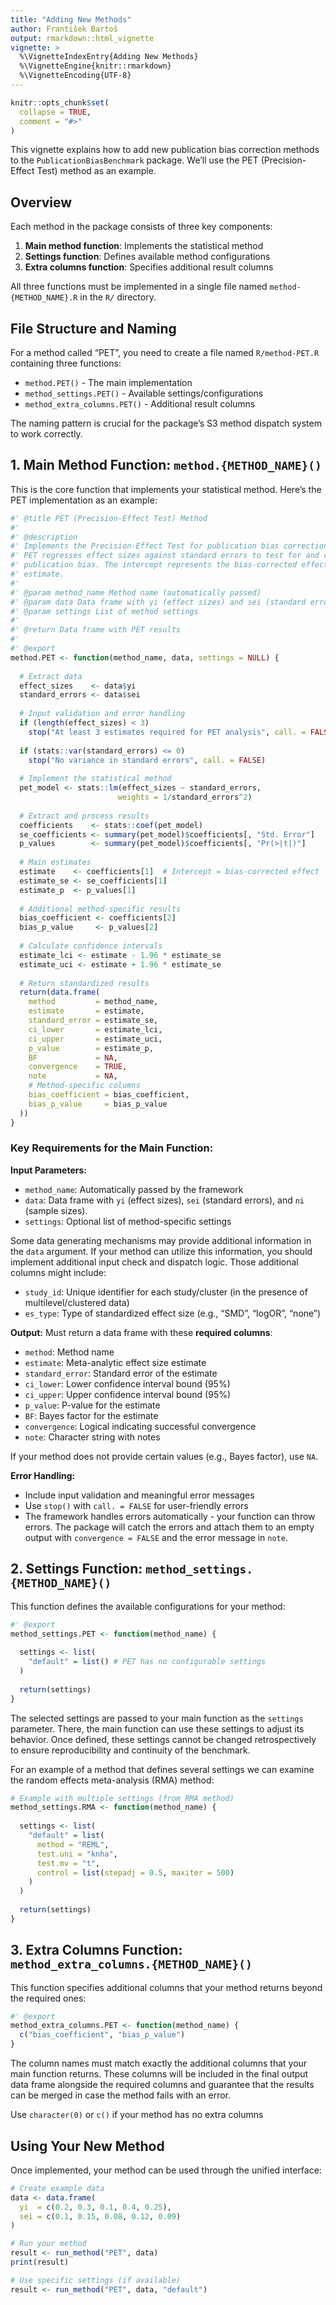 ```yaml
---
title: "Adding New Methods"
author: František Bartoš
output: rmarkdown::html_vignette
vignette: >
  %\VignetteIndexEntry{Adding New Methods}
  %\VignetteEngine{knitr::rmarkdown}
  %\VignetteEncoding{UTF-8}
---
```


```r
knitr::opts_chunk$set(
  collapse = TRUE,
  comment = "#>"
)
```


This vignette explains how to add new publication bias correction methods to the `PublicationBiasBenchmark` package. 
We'll use the PET (Precision-Effect Test) method as an example.

## Overview

Each method in the package consists of three key components:

1. **Main method function**: Implements the statistical method
2. **Settings function**: Defines available method configurations  
3. **Extra columns function**: Specifies additional result columns

All three functions must be implemented in a single file named `method-{METHOD_NAME}.R` in the `R/` directory.

## File Structure and Naming

For a method called "PET", you need to create a file named `R/method-PET.R` containing three functions:

- `method.PET()` - The main implementation
- `method_settings.PET()` - Available settings/configurations
- `method_extra_columns.PET()` - Additional result columns

The naming pattern is crucial for the package's S3 method dispatch system to work correctly.

## 1. Main Method Function: `method.{METHOD_NAME}()`

This is the core function that implements your statistical method. 
Here's the PET implementation as an example:

```r
#' @title PET (Precision-Effect Test) Method
#'
#' @description
#' Implements the Precision-Effect Test for publication bias correction.
#' PET regresses effect sizes against standard errors to test for and correct
#' publication bias. The intercept represents the bias-corrected effect size
#' estimate.
#'
#' @param method_name Method name (automatically passed)
#' @param data Data frame with yi (effect sizes) and sei (standard errors)
#' @param settings List of method settings
#'
#' @return Data frame with PET results
#'
#' @export
method.PET <- function(method_name, data, settings = NULL) {
  
  # Extract data
  effect_sizes    <- data$yi
  standard_errors <- data$sei
  
  # Input validation and error handling
  if (length(effect_sizes) < 3)
    stop("At least 3 estimates required for PET analysis", call. = FALSE)
  
  if (stats::var(standard_errors) <= 0)
    stop("No variance in standard errors", call. = FALSE)
  
  # Implement the statistical method
  pet_model <- stats::lm(effect_sizes ~ standard_errors, 
                        weights = 1/standard_errors^2)
  
  # Extract and process results
  coefficients    <- stats::coef(pet_model)
  se_coefficients <- summary(pet_model)$coefficients[, "Std. Error"]
  p_values        <- summary(pet_model)$coefficients[, "Pr(>|t|)"]
  
  # Main estimates
  estimate    <- coefficients[1]  # Intercept = bias-corrected effect
  estimate_se <- se_coefficients[1]
  estimate_p  <- p_values[1]
  
  # Additional method-specific results
  bias_coefficient <- coefficients[2]
  bias_p_value     <- p_values[2]
  
  # Calculate confidence intervals
  estimate_lci <- estimate - 1.96 * estimate_se
  estimate_uci <- estimate + 1.96 * estimate_se
  
  # Return standardized results
  return(data.frame(
    method         = method_name,
    estimate       = estimate,
    standard_error = estimate_se,
    ci_lower       = estimate_lci,
    ci_upper       = estimate_uci,
    p_value        = estimate_p,
    BF             = NA,
    convergence    = TRUE,
    note           = NA,
    # Method-specific columns
    bias_coefficient = bias_coefficient,
    bias_p_value     = bias_p_value
  ))
}
```

### Key Requirements for the Main Function:

**Input Parameters:**

- `method_name`: Automatically passed by the framework
- `data`: Data frame with `yi` (effect sizes), `sei` (standard errors), and `ni` (sample sizes).
- `settings`: Optional list of method-specific settings

Some data generating mechanisms may provide additional information in the `data` argument. 
If your method can utilize this information, you should implement additional input check and dispatch logic.
Those additional columns might include:

 - `study_id`: Unique identifier for each study/cluster (in the presence of multilevel/clustered data)
 - `es_type`: Type of standardized effect size (e.g., "SMD", "logOR", "none")

**Output:**
Must return a data frame with these **required columns**:

- `method`: Method name
- `estimate`: Meta-analytic effect size estimate
- `standard_error`: Standard error of the estimate
- `ci_lower`: Lower confidence interval bound (95%)
- `ci_upper`: Upper confidence interval bound (95%)
- `p_value`: P-value for the estimate
- `BF`: Bayes factor for the estimate
- `convergence`: Logical indicating successful convergence
- `note`: Character string with notes

If your method does not provide certain values (e.g., Bayes factor), use `NA`.

**Error Handling:**

- Include input validation and meaningful error messages
- Use `stop()` with `call. = FALSE` for user-friendly errors
- The framework handles errors automatically - your function can throw errors. 
The package will catch the errors and attach them to an empty output with `convergence = FALSE` and the error message in `note`.

## 2. Settings Function: `method_settings.{METHOD_NAME}()`

This function defines the available configurations for your method:

```r
#' @export
method_settings.PET <- function(method_name) {
  
  settings <- list(
    "default" = list() # PET has no configurable settings
  )
  
  return(settings)
}
```

The selected settings are passed to your main function as the `settings` parameter.
There, the main function can use these settings to adjust its behavior.
Once defined, these settings cannot be changed retrospectively to ensure reproducibility
and continuity of the benchmark.

For an example of a method that defines several settings we can examine the random effects meta-analysis (RMA) method:

```r
# Example with multiple settings (from RMA method)
method_settings.RMA <- function(method_name) {
  
  settings <- list(
    "default" = list(
      method = "REML", 
      test.uni = "knha", 
      test.mv = "t", 
      control = list(stepadj = 0.5, maxiter = 500)
    )
  )
  
  return(settings)
}
```

## 3. Extra Columns Function: `method_extra_columns.{METHOD_NAME}()`

This function specifies additional columns that your method returns beyond the required ones:

```r
#' @export
method_extra_columns.PET <- function(method_name) {
  c("bias_coefficient", "bias_p_value")
}
```
The column names must match exactly the additional columns that your main function returns.
These columns will be included in the final output data frame alongside the required columns 
and guarantee that the results can be merged in case the method fails with an error.

Use `character(0)` or `c()` if your method has no extra columns

## Using Your New Method

Once implemented, your method can be used through the unified interface:

```r
# Create example data
data <- data.frame(
  yi  = c(0.2, 0.3, 0.1, 0.4, 0.25),
  sei = c(0.1, 0.15, 0.08, 0.12, 0.09)
)

# Run your method
result <- run_method("PET", data)
print(result)

# Use specific settings (if available)
result <- run_method("PET", data, "default")
```
